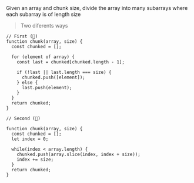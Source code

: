 <span className="instructions">
  Given an array and chunk size, divide the array into many subarrays where each
  subarray is of length size
</span>

> <span className="ways">Two diferents ways</span>

```
// First (🍌)
function chunk(array, size) {
  const chunked = [];

  for (element of array) {
    const last = chunked[chunked.length - 1];

    if (!last || last.length === size) {
      chunked.push([element]);
    } else {
      last.push(element);
    }
  }
  return chunked;
}

// Second (🍉)

function chunk(array, size) {
  const chunked = [];
  let index = 0;

  while(index < array.length) {
    chunked.push(array.slice(index, index + size));
    index += size;
  }
  return chunked;
}
```
